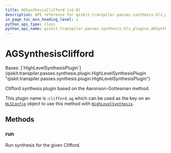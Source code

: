 ```yaml
---
title: AGSynthesisClifford (v2.0)
description: API reference for qiskit.transpiler.passes.synthesis.hls_plugins.AGSynthesisClifford in qiskit v2.0
in_page_toc_min_heading_level: 1
python_api_type: class
python_api_name: qiskit.transpiler.passes.synthesis.hls_plugins.AGSynthesisClifford
---
```


# AGSynthesisClifford

<Class id="qiskit.transpiler.passes.synthesis.hls_plugins.AGSynthesisClifford" isDedicatedPage={true} github="https://github.com/Qiskit/qiskit/tree/stable/2.0/qiskit/transpiler/passes/synthesis/hls_plugins.py#L566-L579" signature="qiskit.transpiler.passes.synthesis.hls_plugins.AGSynthesisClifford" modifiers="class">
  Bases: [`HighLevelSynthesisPlugin`](qiskit.transpiler.passes.synthesis.plugin.HighLevelSynthesisPlugin "qiskit.transpiler.passes.synthesis.plugin.HighLevelSynthesisPlugin")

  Clifford synthesis plugin based on the Aaronson-Gottesman method.

  This plugin name is :`clifford.ag` which can be used as the key on an [`HLSConfig`](qiskit.transpiler.passes.HLSConfig "qiskit.transpiler.passes.HLSConfig") object to use this method with [`HighLevelSynthesis`](qiskit.transpiler.passes.HighLevelSynthesis "qiskit.transpiler.passes.HighLevelSynthesis").

  ## Methods

  ### run

  <Function id="qiskit.transpiler.passes.synthesis.hls_plugins.AGSynthesisClifford.run" github="https://github.com/Qiskit/qiskit/tree/stable/2.0/qiskit/transpiler/passes/synthesis/hls_plugins.py#L573-L579" signature="run(high_level_object, coupling_map=None, target=None, qubits=None, **options)">
    Run synthesis for the given Clifford.
  </Function>
</Class>

